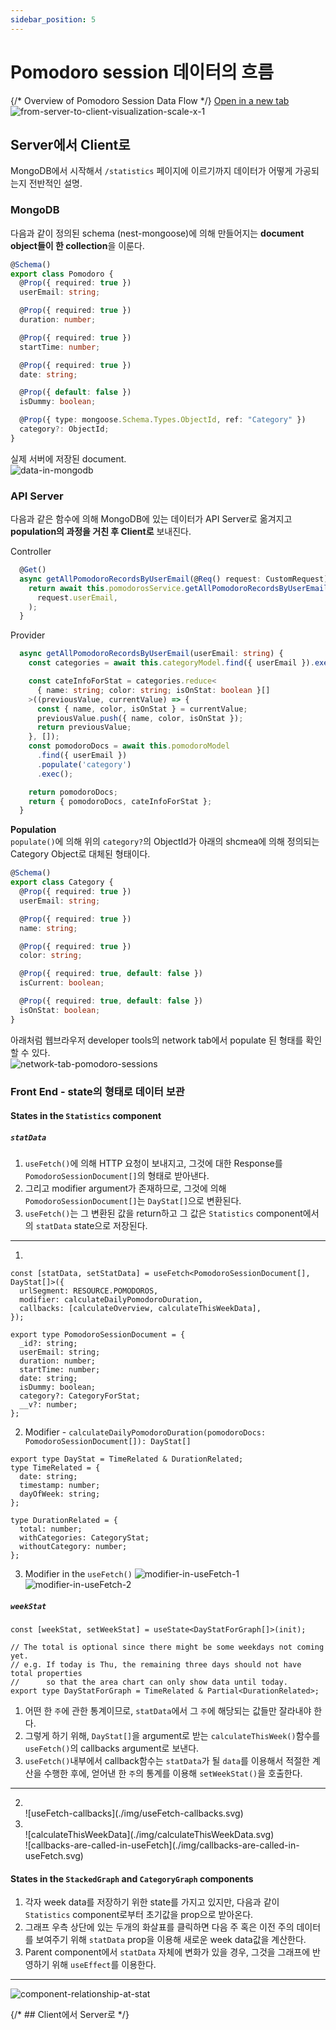 ```yaml
---
sidebar_position: 5
---
```


# Pomodoro session 데이터의 흐름

{/* Overview of Pomodoro Session Data Flow */}
[Open in a new tab](./img/from-server-to-client-visualization-scale-x-1.svg)
![from-server-to-client-visualization-scale-x-1](./img/from-server-to-client-visualization-scale-x-1.svg)

## Server에서 Client로

MongoDB에서 시작해서 `/statistics` 페이지에 이르기까지 데이터가 어떻게 가공되는지 전반적인 설명.

### MongoDB

다음과 같이 정의된 schema (nest-mongoose)에 의해 만들어지는 **document object들이
한 collection**을 이룬다.

```ts
@Schema()
export class Pomodoro {
  @Prop({ required: true })
  userEmail: string;

  @Prop({ required: true })
  duration: number;

  @Prop({ required: true })
  startTime: number;

  @Prop({ required: true })
  date: string;

  @Prop({ default: false })
  isDummy: boolean;

  @Prop({ type: mongoose.Schema.Types.ObjectId, ref: "Category" })
  category?: ObjectId;
}
```

실제 서버에 저장된 document.  
![data-in-mongodb](./img/data-in-mongodb.png)

### API Server

다음과 같은 함수에 의해 MongoDB에 있는 데이터가 API Server로 옮겨지고 **population의
과정을 거친 후 Client로** 보내진다.

Controller

```ts
  @Get()
  async getAllPomodoroRecordsByUserEmail(@Req() request: CustomRequest) {
    return await this.pomodorosService.getAllPomodoroRecordsByUserEmail(
      request.userEmail,
    );
  }
```

Provider

```ts
  async getAllPomodoroRecordsByUserEmail(userEmail: string) {
    const categories = await this.categoryModel.find({ userEmail }).exec();

    const cateInfoForStat = categories.reduce<
      { name: string; color: string; isOnStat: boolean }[]
    >((previousValue, currentValue) => {
      const { name, color, isOnStat } = currentValue;
      previousValue.push({ name, color, isOnStat });
      return previousValue;
    }, []);
    const pomodoroDocs = await this.pomodoroModel
      .find({ userEmail })
      .populate('category')
      .exec();

    return pomodoroDocs;
    return { pomodoroDocs, cateInfoForStat };
  }
```

**Population**  
`populate()`에 의해 위의 `category?`의 ObjectId가 아래의 shcmea에 의해 정의되는 Category Object로 대체된 형태이다.

```ts
@Schema()
export class Category {
  @Prop({ required: true })
  userEmail: string;

  @Prop({ required: true })
  name: string;

  @Prop({ required: true })
  color: string;

  @Prop({ required: true, default: false })
  isCurrent: boolean;

  @Prop({ required: true, default: false })
  isOnStat: boolean;
}
```

아래처럼 웹브라우저 developer tools의 network tab에서 populate 된 형태를 확인할 수 있다.  
![network-tab-pomodoro-sessions](./img/network-tab-pomodoro-sessions.png)

### Front End - state의 형태로 데이터 보관

#### States in the `Statistics` component

##### `statData`

1. `useFetch()`에 의해 HTTP 요청이 보내지고, 그것에 대한 Response를 `PomodoroSessionDocument[]`의 형태로 받아낸다.
2. 그리고 modifier argument가 존재하므로, 그것에 의해 `PomodoroSessionDocument[]`는 `DayStat[]`으로 변환된다.
3. `useFetch()`는 그 변환된 값을 return하고 그 값은 `Statistics` component에서의 `statData` state으로 저장된다.

---

1.

```tsx
const [statData, setStatData] = useFetch<PomodoroSessionDocument[], DayStat[]>({
  urlSegment: RESOURCE.POMODOROS,
  modifier: calculateDailyPomodoroDuration,
  callbacks: [calculateOverview, calculateThisWeekData],
});
```

```tsx
export type PomodoroSessionDocument = {
  _id?: string;
  userEmail: string;
  duration: number;
  startTime: number;
  date: string;
  isDummy: boolean;
  category?: CategoryForStat;
  __v?: number;
};
```

2. Modifier - `calculateDailyPomodoroDuration(pomodoroDocs: PomodoroSessionDocument[]):
DayStat[]`

```tsx
export type DayStat = TimeRelated & DurationRelated;
type TimeRelated = {
  date: string;
  timestamp: number;
  dayOfWeek: string;
};

type DurationRelated = {
  total: number;
  withCategories: CategoryStat;
  withoutCategory: number;
};
```

3. Modifier in the `useFetch()`
   ![modifier-in-useFetch-1](./img/modifier-in-useFetch-1.svg)
   ![modifier-in-useFetch-2](./img/modifier-in-useFetch-2.svg)

##### `weekStat`

```tsx
const [weekStat, setWeekStat] = useState<DayStatForGraph[]>(init);
```

```tsx
// The total is optional since there might be some weekdays not coming yet.
// e.g. If today is Thu, the remaining three days should not have total properties
//      so that the area chart can only show data until today.
export type DayStatForGraph = TimeRelated & Partial<DurationRelated>;
```

1. 어떤 한 `주`에 관한 통계이므로, `statData`에서 그 `주`에 해당되는 값들만 잘라내야 한다.
2. 그렇게 하기 위해, `DayStat[]`을 argument로 받는 `calculateThisWeek()`함수를 `useFetch()`의 callbacks argument로 보낸다.
3. `useFetch()`내부에서 callback함수는 `statData`가 될 `data`를 이용해서 적절한 계산을 수행한 후에, 얻어낸 한 `주`의 통계를 이용해 `setWeekStat()`을 호출한다.

---

2. <br />
   ![useFetch-callbacks](./img/useFetch-callbacks.svg)

3. <br />
   ![calculateThisWeekData](./img/calculateThisWeekData.svg)
   <br />
   ![callbacks-are-called-in-useFetch](./img/callbacks-are-called-in-useFetch.svg)

#### States in the `StackedGraph` and `CategoryGraph` components

1. 각자 week data를 저장하기 위한 state를 가지고 있지만, 다음과 같이 `Statistics` component로부터 초기값을 prop으로 받아온다.
2. 그래프 우측 상단에 있는 두개의 화살표를 클릭하면 다음 주 혹은 이전 주의 데이터를 보여주기 위해 `statData` prop을 이용해 새로운 week data값을 계산한다.
3. Parent component에서 `statData` 자체에 변화가 있을 경우, 그것을 그래프에 반영하기 위해 `useEffect`를 이용한다.

---

![component-relationship-at-stat](./img/component-relationship-at-stat.svg)

{/* ## Client에서 Server로 */}
